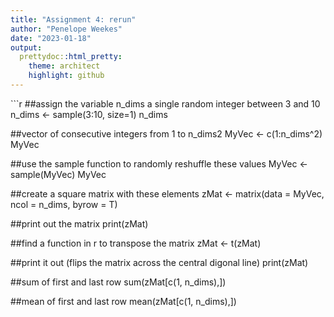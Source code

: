 ```yaml
---
title: "Assignment 4: rerun"
author: "Penelope Weekes"
date: "2023-01-18"
output:
  prettydoc::html_pretty:
    theme: architect
    highlight: github
---
```

```r
##assign the variable n_dims a single random integer between 3 and 10
n_dims <- sample(3:10, size=1)
n_dims

##vector of consecutive integers from 1 to n_dims2
MyVec <- c(1:n_dims^2)
MyVec

##use the sample function to randomly reshuffle these values
MyVec <- sample(MyVec)
MyVec

##create a square matrix with these elements
zMat <- matrix(data = MyVec, ncol = n_dims, byrow = T)

##print out the matrix
print(zMat)

##find a function in r to transpose the matrix
zMat <- t(zMat)

##print it out (flips the matrix across the central digonal line)
print(zMat)

##sum of first and last row
sum(zMat[c(1, n_dims),])

##mean of first and last row
mean(zMat[c(1, n_dims),])
